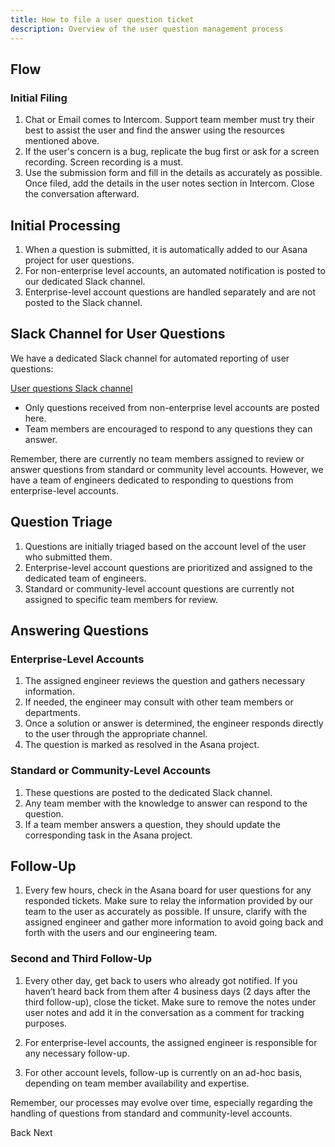 ```yaml
---
title: How to file a user question ticket
description: Overview of the user question management process
---
```



## Flow

### Initial Filing

1. Chat or Email comes to Intercom. Support team member must try their best to assist the user and find the answer using the resources mentioned above.
2. If the user's concern is a bug, replicate the bug first or ask for a screen recording. Screen recording is a must.
3. Use the submission form and fill in the details as accurately as possible. Once filed, add the details in the user notes section in Intercom. Close the conversation afterward.

## Initial Processing

1. When a question is submitted, it is automatically added to our Asana project for user questions.
2. For non-enterprise level accounts, an automated notification is posted to our dedicated Slack channel.
3. Enterprise-level account questions are handled separately and are not posted to the Slack channel.

## Slack Channel for User Questions

We have a dedicated Slack channel for automated reporting of user questions:

[User questions Slack channel](https://swellcorp.slack.com/archives/C03P64T8WKX)

- Only questions received from non-enterprise level accounts are posted here.
- Team members are encouraged to respond to any questions they can answer.

Remember, there are currently no team members assigned to review or answer questions from standard or community level accounts. However, we have a team of engineers dedicated to responding to questions from enterprise-level accounts.

## Question Triage

1. Questions are initially triaged based on the account level of the user who submitted them.
2. Enterprise-level account questions are prioritized and assigned to the dedicated team of engineers.
3. Standard or community-level account questions are currently not assigned to specific team members for review.

## Answering Questions

### Enterprise-Level Accounts

1. The assigned engineer reviews the question and gathers necessary information.
2. If needed, the engineer may consult with other team members or departments.
3. Once a solution or answer is determined, the engineer responds directly to the user through the appropriate channel.
4. The question is marked as resolved in the Asana project.

### Standard or Community-Level Accounts

1. These questions are posted to the dedicated Slack channel.
2. Any team member with the knowledge to answer can respond to the question.
3. If a team member answers a question, they should update the corresponding task in the Asana project.

## Follow-Up

1. Every few hours, check in the Asana board for user questions for any responded tickets. Make sure to relay the information provided by our team to the user as accurately as possible. If unsure, clarify with the assigned engineer and gather more information to avoid going back and forth with the users and our engineering team.

### Second and Third Follow-Up

1. Every other day, get back to users who already got notified. If you haven’t heard back from them after 4 business days (2 days after the third follow-up), close the ticket. Make sure to remove the notes under user notes and add it in the conversation as a comment for tracking purposes.

1. For enterprise-level accounts, the assigned engineer is responsible for any necessary follow-up.
2. For other account levels, follow-up is currently on an ad-hoc basis, depending on team member availability and expertise.

Remember, our processes may evolve over time, especially regarding the handling of questions from standard and community-level accounts.

<LinkButton href="/sop/user-question-management/overview/">Back</LinkButton>
<LinkButton href="/sop/user-question-management/asana-project-management/">Next</LinkButton>